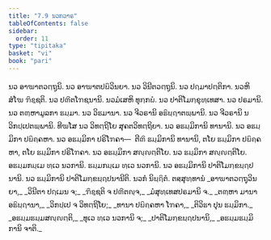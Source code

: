 ```yaml
---
title: "7.9 ນວກວາຣ"
tableOfContents: false
sidebar:
  order: 11
type: "tipitaka"
basket: "vi"
book: "pari"
---
```



<DynamicBreadcrumb />

<Division number="329" book="pari">

<Paragraph number="1559" book="pari">
ນວ ອາຆາຕວຕ຺ຖູນິ. ນວ ອາຆາຕປຏິວິນຍາ. ນວ ວິນີຕວຕ຺ຖູນິ. ນວ ປຐມາປຕ຺ຕິກາ. ນວຫິ ສໍໂຆ ຠິຊ຺ຊຕິ. ນວ ປຓີຕໂຠຊນານິ. ນວມໍເສຫິ ທຸກ຺ກຏໍ. ນວ ປາຕິໂມກ຺ຂຸທ຺ເທສາ. ນວ ປຣມານິ. ນວ ຕຓ຺ຫາມູລກາ ຘມ຺ມາ. ນວ ວິຘມານາ. ນວ ຈີວຣານິ ອຘິຏ຺ຐາຕພ຺ພານິ. ນວ ຈີວຣານິ ນ ວິກປ຺ເປຕພ຺ພານິ. ທີຆໂສ ນວ ວິທຕ຺ຖິໂຍ ສຸຄຕວິທຕ຺ຖິຍາ. ນວ ອຘມ຺ມິການິ ທານານິ. ນວ ອຘມ຺ມິກາ ປຏິຄ຺ຄຫາ. ນວ ອຘມ຺ມິກາ ປຣິໂຠຄາ—  ຕີຓິ ຘມ຺ມິການິ ທານານິ, ຕໂຍ ຘມ຺ມິກາ ປຏິຄ຺ຄຫາ, ຕໂຍ ຘມ຺ມິກາ ປຣິໂຠຄາ. ນວ ອຘມ຺ມິກາ ສຎ຺ຎຕ຺ຕິໂຍ. ນວ ຘມ຺ມິກາ ສຎ຺ຎຕ຺ຕິໂຍ. ອຘມ຺ມກມ຺ເມ ທ຺ເວ ນວການິ. ຘມ຺ມກມ຺ເມ ທ຺ເວ ນວການິ. ນວ ອຘມ຺ມິການິ ປາຕິໂມກ຺ຂຏ຺ຐປນານິ. ນວ ຘມ຺ມິການິ ປາຕິໂມກ຺ຂຏ຺ຐປນານີຕິ.

</Paragraph>
</Division>

<Paragraph number="1560" type="center" book="pari">
ນວກໍ ນິຏ຺ຐິຕໍ.



</Paragraph>

<Paragraph number="1561" type="center" book="pari">
ຕສ຺ສຸທ຺ທານໍ


</Paragraph>

<Paragraph number="1562" type="verses" book="pari">
_ອາຆາຕວຕ຺ຖຸວິນຍາ,_  
_ວິນີຕາ ປຐເມນ ຈ;_  
_ຠິຊ຺ຊຕິ ຈ ປຓີຕຎ຺ຈ,_  
_ມໍສຸທ຺ເທສປຣມານິ ຈ._  

</Paragraph>

<Paragraph number="1563" type="verses" book="pari">
_ຕຓ຺ຫາ ມານາ ອຘິຏ຺ຐານາ,_  
_ວິກປ຺ເປ ຈ ວິທຕ຺ຖິໂຍ;_  
_ທານາ ປຏິຄ຺ຄຫາ ໂຠຄາ,_  
_ຕິວິຘາ ປຸນ ຘມ຺ມິກາ._  

</Paragraph>

<Paragraph number="1564" type="verses" book="pari">
_ອຘມ຺ມຘມ຺ມສຎ຺ຎຕ຺ຕິ,_  
_ທຸເວ ທ຺ເວ ນວການິ ຈ;_  
_ປາຕິໂມກ຺ຂຏ຺ຐປນານິ,_  
_ອຘມ຺ມຘມ຺ມິການິ ຈາຕິ._
</Paragraph>